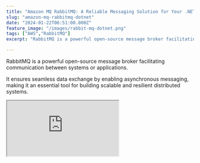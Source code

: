 ```yaml
---
title: "Amazon MQ RabbitMQ: A Reliable Messaging Solution for Your .NET Projects"
slug: "amazon-mq-rabbitmq-dotnet"
date: "2024-01-22T06:51:00.000Z"
feature_image: "/images/rabbit-mq-dotnet.png"
tags: ["AWS","RabbitMQ"]
excerpt: "RabbitMQ is a powerful open-source message broker facilitating communication between systems or applications. Let's learn how to get started using RabbitMQ on Amazon MQ from .NET application."

---
```


RabbitMQ is a powerful open-source message broker facilitating communication between systems or applications.

It ensures seamless data exchange by enabling asynchronous messaging, making it an essential tool for building scalable and resilient distributed systems.

<div>
<iframe src="https://www.youtube.com/embed/4DDAGsXrNAQ?feature=oembed" />
</div>

In this post, we will learn how to set up RabbitMQ and start using it from a .NET application to send and receive messages.

_This article is sponsored by AWS and is part of my_ [_RabbitMQ Series_](/posts/tag/rabbitmq/)_._

Setting Up RabbitMQ
-------------------

RabbitMQ can be hosted through self-hosted deployments, major cloud providers, containerization with Docker and Kubernetes, managed RabbitMQ providers, etc, offering a wide range of options from complete control to fully managed solutions.

For this post, I will use Amazon MQ, a managed message broker service that supports ActiveMQ and RabbitMQ engine types.

However, you can use [one of the various options that RabbitMQ provides](https://www.rabbitmq.com/download.html) to host your instance, including a local Docker instance.

### Creating RabbitMQ broker on Amazon MQ

[Amazon MQ](https://docs.aws.amazon.com/amazon-mq/latest/developer-guide/welcome.html) is a fully managed message broker service on AWS that supports popular messaging protocols, providing compatibility, reliability, scalability, and security for distributed applications.

Amazon MQ supports Apache ActiveMQ and RabbitMQ engine types.

To create a RabbitMQ message broker, navigate to Amazon MQ in the AWS Console.

Create a new broker and choose RabbitMQ as the broker engine type, as shown below.

![Create a new Amazon MQ broker using the RabbitMQ broker type.](/images/image-1.png)

Create a new Amazon MQ broker using the RabbitMQ broker type.

It then prompts you to choose the deployment mode.

*   **Single-instance broker** → one broker in one Availability Zone, mainly used for development and testing.
*   **Cluster deployment** → logical grouping of three RabbitMQ broker nodes behind a Network Load Balancer, each sharing users, queues, and a distributed state across multiple Availability Zones

![Choose the deployment mode for Amazon MQ Rabbit broker instance - choose between single instance and cluster.](/images/image-2.png)

Choose the deployment mode for Amazon MQ Rabbit broker instance - choose between single instance and cluster.

For purposes of this blog post, I am using a Single instance. However, choose Cluster deployment if you are setting up a production workload.

Once done you can configure the broker name, the instance type, username/password and other advanced configuration required.

![Configure RabbitMQ setting in Amazon MQ.](/images/image-3.png)

Configure RabbitMQ setting in Amazon MQ.

Review and create the RabbitMQ broker instance.

![RabbitMQ broker instance up and running and the details as from the AWS console.](/images/image-5.png)

RabbitMQ broker instance up and running and the details as from the AWS console.

Creating .NET Application To Send/Receive Messages From RabbitMQ
----------------------------------------------------------------

RabbitMQ is a message broker.

This means you would typically have a sender/producer and a receiver/consumer when building applications on it. The sender sends messages, and the receiver receives and processes them.

To start using the RabbitMQ broker instance set up above, let's first create two console applications - Send and Receive.

To connect and send/receive messages from RabbitMQ, we will use a NuGet package - [RabbitMQ.Client](https://www.nuget.org/packages/RabbitMQ.Client).

Below is a Powershell script to create the Send and Receive .NET console applications and add the required NuGet packages.

It creates a solution file, creates a Send console app with the start-up file as `Send.cs` , adds the NuGet package. It also creates a Receive console app with the start-up file `Receive.cs` and the required packages.

```bash
# Step 1: Create a new .NET solution
dotnet new sln -n rabbitmq-hello-world

# Step 2: Create the 'Send' console application
dotnet new console -n Send
dotnet add Send/Send.csproj package RabbitMQ.Client
dotnet sln rabbitmq-hello-world.sln add Send/Send.csproj
mv Send/Program.cs Send/Send.cs

# Step 3: Create the 'Receive' console application
dotnet new console -n Receive
dotnet add Receive/Receive.csproj package RabbitMQ.Client
dotnet sln rabbitmq-hello-world.sln add Receive/Receive.csproj
mv Receive/Program.cs Receive/Receive.cs
```

Core Connection Concepts With RabbitMQ
--------------------------------------

The two core concepts that you need to know in terms of connecting with RabbitMQ are

*   **Connection:** This represents the TCP connection between your application and the RabbitMQ broker.
*   **Channels:** A virtual connection within a connection**.** Used for specific tasks like publishing, consuming, and declaring queues and exchanges. Channels help organize and optimize communication between your application and the broker.

Since it's undesirable to have multiple TCP connections open at the same time from our applications to RabbitMQ, we can create one Connection and then use Channels to open lightweight connections with the broker.

Channels in RabbitMQ support efficient multiplexing, isolation, resource management, concurrency, and performance optimization while still sharing the same underlying TCP connection.

Connecting .NET Application with RabbitMQ
-----------------------------------------

To connect to RabbitMQ, let's use the `ConnectionFactory` from the `RabbitMQ.Client` NuGet package to create a new TCP Connection.

```csharp
var factory = new ConnectionFactory
{
        Uri = new Uri("amqps://b-71e1955a-1942-47e2-9e49-xxxxxxxxxxxx.mq.ap-southeast-2.amazonaws.com"),
        Port = 5671,
        UserName = "<USERNAME FROM CONFIGURATION FILE>",
        Password = "<PASSWORD FROM CONFIGURATION FILE>"
};
using var connection = factory.CreateConnection();
using var channel = connection.CreateModel();
```

The above code specifies the `Uri` to connect to the RabbitMQ instance in Amazon MQ and specify the username/password we used when configuring the RabbitMQ broker instance.

Using the Connection, it creates a Channel (referred to as Model in .NET speak), using the `CreateModel` function.

The Channel instance can then be used to send or receive messages from the RabbitMQ instance.

### Creating a Queue in RabbitMQ From .NET Application

We first need to create a Queue to send or receive messages from RabbitMQ.

A Queue in RabbitMQ is a named message buffer that temporarily stores messages sent by producers and delivers them to consumers.


```yaml
channel.QueueDeclare(queue: "hello",
    durable: false,
    exclusive: false,
    autoDelete: false,
    arguments: null);
```

The above code uses the `QueueDeclare` function on the channel instance to create a simple queue.

Creating a Queue is an idempotent operation.

It means a new Queue is created only if it does not already exist. So it's safe to have this same code in both our Send/Receive applications since we cannot guarantee which one will run first, and we need the Queue to exist regardless of the order in which they are run.

We can now use this Queue to send/receive messages from our .NET application.

### Sending Messages to RabbitMQ From .NET Application

To send a message to RabbitMQ, we can use the `BasicPublish` method on the channel instance.

Below we get the message text to send from the console and send it as the message body.

```csharp
string? message = null;
do
{
        Console.WriteLine("Enter Message. Press [enter] to exit.");
        message = Console.ReadLine();
        if (!string.IsNullOrEmpty(message))
            SendMessage(message, channel);
    } while (!string.IsNullOrEmpty(message));
    
void SendMessage(string s, IModel channel)
{
        var body = Encoding.UTF8.GetBytes(s);
    
        channel.BasicPublish(exchange: string.Empty,
            routingKey: "hello",
            basicProperties: null,
            body: body);
        Console.WriteLine($" [x] Sent {s}");
    }
```

Note that we specify the `exchange` as empty and `routingKey` as the queue name. This uses the [default exchange](https://www.rabbitmq.com/tutorials/amqp-concepts.html#exchange-default) that's available as part of RabbitMQ.

In a future blog post, we will learn more about Exchanges and the different types.

### Receive Messages From RabbitMQ From .NET Application

With the message published successfully we are now ready to add in our first consumer/receiver for this message.

The `channel` instance provides a `BasicConsumer` method to register a consumer instance to a queue.


```csharp
Console.WriteLine(" [*] Waiting for messages.");
var consumer = new EventingBasicConsumer(channel);
consumer.Received += (model, ea) =>
{
        var body = ea.Body.ToArray();
        var message = Encoding.UTF8.GetString(body);
        Console.WriteLine($" [x] Received {message}");
};
channel.BasicConsume(queue: "hello",
        autoAck: true,
        consumer: consumer);
    
Console.WriteLine(" Press [enter] to exit.");
Console.ReadLine();
```

The RabbitMQ.Client NuGet package provides a `EventingBasicConsumer` class we can use to handle the message processing.

The above code sets up the `Received` event handler with the function to process the message, in this case, writing the message body to the console.

![Send and Receive applications in action, working with Amazon MQ RabbitMQ.](/images/rabbitmq-hello.gif)

Send and Receive applications in action, working with Amazon MQ RabbitMQ.

`Send > 'Have a great day 😀'`
